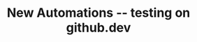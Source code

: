 ---
title: 'New Automations -- testing on github.dev'
description: 'Description of your new file.'
---